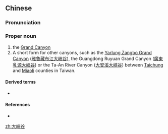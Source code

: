 {{also|大峡谷}}
==Chinese==
{{zh-forms|s=大峡谷|type=12}}

===Pronunciation===
{{zh-pron
|m=Dàxiágǔ
|c=daai6 haap6 guk1
|mn=Tōa-kiap-kok
|cat=pn
}}

===Proper noun===
{{zh-proper noun}}

# the [[Grand Canyon]]
# A short form for other canyons, such as the [[w:Yarlung Zangbo Grand Canyon|Yarlung Zangbo Grand Canyon]] ([[w:zh:雅魯藏布江大峽谷|雅魯藏布江大峽谷]]), the Guangdong Ruyuan Grand Canyon ([[w:zh:廣東乳源大峽谷|廣東乳源大峽谷]]) or the Ta-An River Canyon ([[w:zh:大安溪大峽谷|大安溪大峽谷]]) between [[Taichung]] and [[Miaoli]] counties in Taiwan.

====Derived terms====
* {{l|zh|科羅拉多大峽谷}}

====References====
* {{pedialite|大峽谷|lang=zh}}

[[zh:大峽谷]]